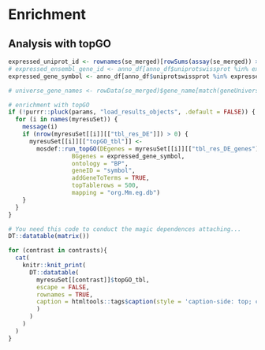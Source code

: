 # Enrichment

## Analysis with topGO
```r
expressed_uniprot_id <- rownames(se_merged)[rowSums(assay(se_merged)) > 0]
# expressed_ensembl_gene_id <- anno_df[anno_df$uniprotswissprot %in% expressed_uniprot_id, "ensembl_gene_id"]
expressed_gene_symbol <- anno_df[anno_df$uniprotswissprot %in% expressed_uniprot_id, "mgi_symbol"]

# universe_gene_names <- rowData(se_merged)$gene_name[match(geneUniverseExprENS, rowData(se_merged)$gene_id)]
```

```r
# enrichment with topGO
if (!purrr::pluck(params, "load_results_objects", .default = FALSE)) {
  for (i in names(myresuSet)) {
    message(i)
    if (nrow(myresuSet[[i]][["tbl_res_DE"]]) > 0) {
      myresuSet[[i]][["topGO_tbl"]] <- 
        mosdef::run_topGO(DEgenes = myresuSet[[i]][["tbl_res_DE_genes"]]$gene_symbol, 
                  BGgenes = expressed_gene_symbol, 
                  ontology = "BP",
                  geneID = "symbol",
                  addGeneToTerms = TRUE, 
                  topTablerows = 500,
                  mapping = "org.Mm.eg.db")
    }
  }
}
```

```r
# You need this code to conduct the magic dependences attaching...
DT::datatable(matrix())
```

```r
for (contrast in contrasts){
  cat(
    knitr::knit_print(
      DT::datatable(
        myresuSet[[contrast]]$topGO_tbl, 
        escape = FALSE, 
        rownames = TRUE, 
        caption = htmltools::tags$caption(style = 'caption-side: top; color:black; font-size: 2em', paste0("Enrichment ", contrast)
        )
      )
    )
  )
}
```

